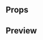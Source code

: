 
<Meta title="FlatButton" component={FlatButton} />

## Props

<Props of={FlatButton} />

## Preview

<Preview>
  <Story name="FlatButton">
    <FlatButton
      text={text('Text', 'Guardar')}
      onClick={action('onClick')}
      isDisabled={boolean('Is disabled?', false)}
      type={select('type', ['accent', 'disabled', 'info', 'error'], 'accent')}
    />
  </Story>
</Preview>
